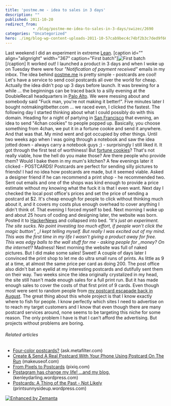 ```yaml
---
title: 'postme.me - idea to sales in 3 days'
description: ""
published: 2011-10-20
redirect_from: 
            - /blog/postme-me-idea-to-sales-in-3-days/swizec/2690
categories: "Uncategorized"
hero: ./img/blog-wp-content-uploads-2011-10-57cab9bec4c74bf2b3c7ded9f6675d02_78.jpg
---
```

Last weekend I did an experiment in extreme [Lean](http://en.wikipedia.org/wiki/Lean_Startup). \[caption id=&quot;&quot; align=&quot;alignright&quot; width=&quot;367&quot; caption=&quot;First batch&quot;]![](./img/blog-wp-content-uploads-2011-10-57cab9bec4c74bf2b3c7ded9f6675d02_78.jpg "First batch")\[/caption] It worked out! I launched a product in 3 days and when I woke up on Tuesday there were four _&quot;Notification of payment received&quot;_ emails in my inbox. The idea behind [postme.me](http://postme.me) is pretty simple - postcards are cool! Let&#x27;s have a service to send cool postcards all over the world for cheap. Actually the idea didn&#x27;t pop up 3 days before launch. It was brewing for a while ... the beginnings can be traced back to a silly evening at the DoubleRecall headquarters in [Palo Alto](<http://maps.google.com/maps?ll=37.4291666667,-122.138055556&spn=0.1,0.1&q=37.4291666667,-122.138055556 (Palo%20Alto%2C%20California)&t=h> "Palo Alto, California"). We were messing about and somebody said &quot;Fuck man, you&#x27;re not making it better!&quot;. Five minutes later I bought notmakingitbetter.com ... we raced even, I clicked the fastest. The following day I started thinking about what I could possibly do with this domain. Heading for a night of partying in [San Francisco](<http://maps.google.com/maps?ll=37.7793,-122.4192&spn=0.1,0.1&q=37.7793,-122.4192 (San%20Francisco)&t=h> "San Francisco") that evening, an idea to send &quot;4chan cookies&quot; to people popped up. Basically, you choose something from 4chan, we put it in a fortune cookie and send it anywhere. And that was that. My mind went and got occupied by other things. Until two weeks ago when I was going through a notebook and saw the idea jotted down - always carry a notebook guys ;) - surprisingly I still liked it. It got through the first test of worthiness! But [fortune cookies](http://en.wikipedia.org/wiki/Fortune_cookie "Fortune cookie")? That&#x27;s not really viable, how the hell do you make those? Are there people who provide them? Would I bake them in my mum&#x27;s kitchen? A few evenings later it clicked - POSTCARDS! Postcards are perfect for sending silly pictures to friends! I had no idea how postcards are made, but it seemed viable. Asked a designer friend if he can recommend a print shop - he recommended two. Sent out emails and one of the shops was kind enough to provide a price estimate without my knowing what the fuck it is that I even want. Next day I checked the local post office&#x27;s prices and set the price of sending a postcard at \$2. It&#x27;s cheap enough for people to click without thinking much about it, and it covers my costs plus enough overhead to cover anything I didn&#x27;t think of. That evening I forced myself to bed. Next morning I woke up and about 25 hours of coding and designing later, the website was born. Posted it to [HackerNews](http://news.ycombinator.com/ "Hacker News") and collapsed into bed. _&quot;It&#x27;s just an experiment. The site sucks. No point investing too much effort, if people won&#x27;t click the magic button&quot;, \_I kept telling myself. But really I was excited out of my mind. This was the first time in my life I wasn&#x27;t giving a product away for free. This was edgy balls to the wall stuff for me - asking people for \_money? On the internet!?_ Madness! Next morning the website was full of naked pictures. But I did make some sales! Sweet! A couple of days later I convinced the print shop to let me do ultra small runs of prints. As little as 9 at a time, at almost the same price per card as doing 200. The post office also didn&#x27;t bat an eyelid at my interesting postcards and dutifully sent them on their way. Two weeks since the idea originally crystalized in my head, the site still hasn&#x27;t made enough sales for a full print run. But it has made enough sales to cover the costs of that first print of 9 cards. Even though most were sent to random people from [my postcard escapade back in August](http://swizec.com/blog/i-learned-two-things-today-21-8/swizec/2275 "I learned two things today 21.8."). The great thing about this whole project is that I know exactly where to fish for people. I know perfectly which sites I need to advertise on to reach my target customers and I know that even though there are many postcard services around, none seems to be targeting this niche for some reason. The only problem I have is that I can&#x27;t afford the advertising. But projects without problems are boring.

###### Related articles

- [Four-color postcards?](http://ask.metafilter.com/198794/Fourcolor-postcards) (ask.metafilter.com)
- [Create &amp; Send A Real Postcard With Your Phone Using Postcard On The Run](http://www.makeuseof.com/tag/create-send-real-postcard-phone-postcard-run/) (makeuseof.com)
- [From Pixels to Postcards](http://www.pixiq.com/article/from-pixels-to-postcards) (pixiq.com)
- [Postagram has change my life! ...and my blog.](http://kenleydarling.wordpress.com/2011/10/18/postagram-has-change-my-life-and-my-blog/) (kenleydarling.wordpress.com)
- [Postcards: A Thing of the Past - Not Likely](http://printsunnysideup.wordpress.com/2011/10/13/postcards-a-thing-of-the-past-not-likely/) (printsunnysideup.wordpress.com)

[![Enhanced by Zemanta](http://img.zemanta.com/zemified_e.png?x-id=e085b346-1171-4cf6-b176-82d9b31a998e)](http://www.zemanta.com/ "Enhanced by Zemanta")

